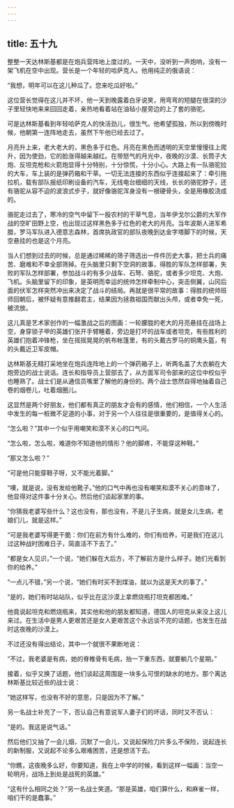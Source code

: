 ```yaml
---
---
---
```

title: 五十九
---



整整一天达林斯基都是在炮兵营阵地上度过的。一天中，没听到一声炮响，没有一架飞机在空中出现。营长是一个年轻的哈萨克人。他用纯正的俄语说：

“我想，明年可以在这儿种瓜了。您来吃瓜好啦。”

这位营长觉得在这儿并不坏，他一天到晚露着白牙说笑，用弯弯的短腿在很深的沙子里轻快地来来回回走着，亲热地看着站在油毡小屋旁边的上了套的骆驼。

可是达林斯基看到年轻哈萨克人的快活劲儿，很生气。他希望孤独，所以到傍晚时候，他朝第一连阵地走去，虽然下午他已经去过了。

月亮升上来，老大老大的，黑色多于红色。月亮在黑色而透明的天空里慢慢往上爬升，因为使劲，它的脸涨得越来越红。在带怒气的月光中，夜晚的沙漠、长筒子大炮、反坦克枪和火箭炮显得十分特别，十分惊慌，十分小心。大路上有一队骆驼拉的大车，车上装的是弹药箱和干草。一切无法连接的东西似乎连接起来了：牵引拖拉机，载有部队报纸印刷设备的汽车，无线电台细细的天线，长长的骆驼脖子，还有骆驼从容不迫的波浪式步子，就好像骆驼浑身没有一根硬骨头，全是用橡胶浇成的。

骆驼走过去了，寒冷的空气中留下一股农村的干草气息，当年伊戈尔公爵的大军作战的空旷田野上空，也出现过这样黑色多于红色的老大的月亮。当年波斯人进军希腊，罗马军队进入德意志森林，首席执政官的部队夜晚到达金字塔脚下的时候，天空悬挂的也是这个月亮。

当人们想到过去的时候，总是通过稀稀的筛子筛选出一件件历史大事，把士兵的痛苦、磨难和不幸全部筛掉。在头脑里只剩下空洞的故事，得胜的军队怎样部署，失败的军队怎样部署，参加战斗的有多少战车、石弩、骆驼，或者多少坦克、大炮、飞机。头脑里留下的印象，是英明而幸运的统帅怎样牵制中心，突击侧翼，山冈后面的伏军怎样突然冲出来决定了战斗的结局。再就是很平常的故事：得胜的统帅班师回朝后，被怀疑有意推翻君主，结果因为拯救祖国而献出头颅，或者幸免一死，被流放。

这儿真是艺术家创作的一幅激战之后的图画：一轮朦胧的老大的月亮悬挂在战场上空，身穿锁子甲的英雄们张开手臂睡着，旁边是打坏的战车或者坦克，有些胜利的英雄们抱着冲锋枪，坐在摇摇晃晃的帆布帐篷里，有的头戴古罗马的铜鹰头盔，有的头戴近卫军皮帽。

达林斯基无精打采地坐在炮兵连阵地上的一个弹药箱子上，听两名盖了大衣躺在大炮旁边的战士说话。连长和指导员上营部去了，从方面军司令部来的这位中校似乎也睡熟了。战士们是从通信员嘴里了解他的身份的。两个战士悠然自得地抽着自己卷的烟卷儿，吐着烟圈儿。

这显然是两个好朋友，他们都有真正的朋友才会有的感情，他们相信，一个人生活中发生的每一桩微不足道的小事，对于另一个人往往是很重要的，是值得关心的。

“怎么啦？”其中一个似乎用嘲笑和漠不关心的口气问。

“怎么啦，怎么啦，难道你不知道他的情形？他的脚疼，不能穿这种鞋。”

“那又怎么啦？”

“可是他只能穿鞋子呀，又不能光着脚。”

“噢，就是说，没有发给他靴子。”他的口气中再也没有嘲笑和漠不关心的意味了，他显得对这件事十分关心。然后他们谈起家里的事。

“你猜我老婆写些什么？这也没有，那也没有，不是儿子生病，就是女儿生病，老娘们儿，就是这样。”

“可是我老婆写得更干脆：你们在前方有什么难的，你们有给养，可是我们在这儿过这种战时困难日子，简直活不下去了。”

“都是女人见识，”一个说，“她们躲在大后方，不了解前方是什么样子。她们光看到你的给养。”

“一点儿不错，”另一个说，“她们有时买不到煤油，就以为这是天大的事了。”

“是的，她们有时站站队，似乎比在这沙漠上拿燃烧瓶打坦克都困难。”

他竟说起坦克和燃烧瓶来，其实他和他的朋友都知道，德国人的坦克从来没上这儿来过。在生活中是男人更艰苦还是女人更艰苦这个永远谈不完的话题，也发生在战时这夜晚的沙漠上。

不过还没有得出结论，其中一个就很不果断地说：

“不过，我老婆是有病，她的脊椎骨有毛病，抬一下重东西，就要躺几个星期。”

接着，似乎又换了话题，他们谈起这周围是一块多么可恨的缺水的地方。那个离达林斯基比较近些的战士说：

“她这样写，也没有不好的意思，只是因为不了解。”

另一名战士补充了一下，否认自己有意说军人妻子们的坏话，同时又不否认：

“是的。我这是说气话。”

然后他们又抽了一会儿烟，沉默了一会儿，又说起保险刀片多么不保险，说起连长的新制服，又说起不论多么艰难困苦，还是想活下去。

“你瞧，这夜晚多么好，你要知道，我在上中学的时候，看到这样一幅画：当空一轮明月，战场上到处是战死的英雄。”

“这有什么相同之处？”另一名战士笑道。“那是英雄，咱们算什么，和麻雀一样，咱们干的是蠢事。”
